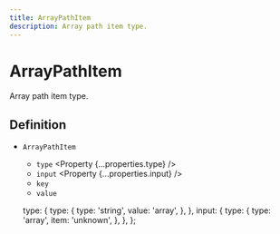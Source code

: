 ```yaml
---
title: ArrayPathItem
description: Array path item type.
---
```



# ArrayPathItem

Array path item type.

## Definition

- `ArrayPathItem` <Property type="object"/>
  - `type` <Property {...properties.type} />
  - `input` <Property {...properties.input} />
  - `key` <Property type="number" />
  - `value` <Property type="unknown" />

  type: {
    type: {
      type: 'string',
      value: 'array',
    },
  },
  input: {
    type: {
      type: 'array',
      item: 'unknown',
    },
  },
};
